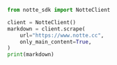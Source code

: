 ```python simple_scrape.py
from notte_sdk import NotteClient

client = NotteClient()
markdown = client.scrape(
	url="https://www.notte.cc",
	only_main_content=True,
)
print(markdown)
```
